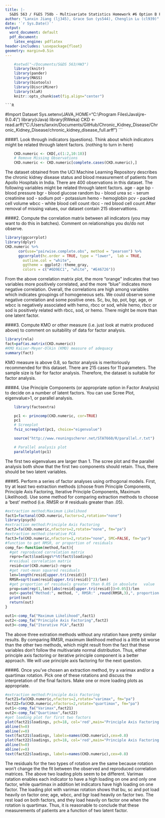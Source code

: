 ```yaml
---
title: |-
  S&DS 563 / F&ES 758b - Multivariate Statistics Homework #6 Option B Factor Analysis
author: "Lanxin Jiang (lj345), Grace Sun (ys544), Chenglin Lu (cl939)"
date: '`r Sys.Date()`'
output:
  word_document: default
  pdf_document:
    latex_engine: pdflatex
header-includes: \usepackage{float}
geometry: margin=0.5in
---
```

```R
    #setwd("~/Documents/S&DS 563/HW3")
    library(knitr)
    library(pander)
    library(MASS)
    library(biotools)
    library(DiscriMiner)
    library(klaR)
    knitr::opts_chunk$set(fig.align="center")
```
 
    ```R
#Import Dataset
    Sys.setenv(JAVA_HOME="C:\\Program Files\\Java\\jre-9.0.4\\")
    library(rJava)
    library(RWeka)
    CKD <- read.arff("C:/Users/lanxin/Documents/GitHub/Chronic_Kidney_Disease/Chronic_Kidney_Disease/chronic_kidney_disease_full.arff")
    ```
    

####1. Look through indicators (questions). Think about which indicators might be related through latent factors. (nothing to turn in here)
   
```r
    CKD.numeric <- CKD[,c(1:2,10:18)]
    # Remove Missing Observations
    CKD.numeric <- CKD.numeric[complete.cases(CKD.numeric),]
```
The dataset obtained from the UCI Machine Learning Repository describes the chronic kidney disease status and blood measurement of patients from Apollo Hospitals in India. There are 400 observations in this dataset. The following variables might be related through latent factors. 
			age		-	age	
			bp		-	blood pressure
			bgr		-	blood glucose random
			bu		-	blood urea
			sc		-	serum creatinine
			sod		-	sodium
			pot		-	potassium
			hemo	-	hemoglobin
			pcv		-	packed cell volume
			wbcc	-	white blood cell count
			rbcc	-	red blood cell count
After removal of missing values, our dataset contain 215 observattions. 

####2. Compute the correlation matrix between all indicators (you may want to do this in batches). Comment on relationships you do/do not observe.

```r
library(ggcorrplot)
library(dplyr)
CKD.numeric %>%
      cor(use="pairwise.complete.obs", method = "pearson") %>%
      ggcorrplot(hc.order = TRUE, type = "lower",  lab = TRUE,
        outline.col = "white",
        ggtheme = ggplot2::theme_gray,
        colors = c("#6D9EC1", "white", "#E46726"))

```
From the above correlation matrix plot, the more "orange" indicates that two variables more positively correlated, and the more "blue" indicates more negative correlation. Overall, the correlations are high  among variables which indicates groupings of homogeneous sets. We could observe some negative correlation and some positive ones. Sc, bu, bp, pot, bgr, age, or wbcc is negatively associated with hemo, rbcc or sod, while hemo, rbcc or sod is positively related with rbcc, sod, or hemo. There might be more than one latent factor.

####3. Compute KMO or other measure (i.e. just look at matrix produced above) to comment on suitability of data for factor analysis.

```r
library(rela)
fact=paf(as.matrix(CKD.numeric))
#KMO Kaiser-Meyer-Olkin (KMO) measure of adequacy
summary(fact)
```

KMO measure is above 0.8, so factor analysis is meritoriously recommended for this dataset. There are 215 cases for 11 parameters. The sample size is fair for factor analysis. Therefore, the dataset is suitable for factor analysis.

####4. Use Principle Components (or appropriate option in Factor Analysis) to decide on a number of latent factors. You can use Scree Plot, eigenvalue>1, or parallel analysis.
```r
    library(factoextra)

    pc1 <- princomp(CKD.numeric, cor=TRUE)
    pc1
    # Screeplot
    fviz_screeplot(pc1, choice="eigenvalue")

    source("http://www.reuningscherer.net/STAT660/R/parallel.r.txt")

    # Parallel analysis plot
    parallelplot(pc1)
```

The first two eigenvalues are larger than 1.  The scree plot and the parallel analysis both show that the first two components should retain. Thus, there should be two latent variables. 

####5. Perform a series of factor analyses using orthogonal models. First, try at least two extraction methods (choose from Principle Components, Principle Axis Factoring, Iterative Principle Components, Maximum Likelihood). Use some method for comparing extraction methods to choose a 'best' method (i.e. RMSR or # residuals greater than .05).
```r
#extraction method:Maximum Likelihood
fact1=factanal(CKD.numeric,factors=2,rotation="none")
library(psych)
#extraction method:Principle Axis Factoring
fact2=fa(CKD.numeric,nfactors=2,rotate="none", fm="pa")
#extraction method:iterative PCA
fact3=fa(CKD.numeric,nfactors=2,rotate="none", SMC=FALSE, fm="pa")
#function to get RMSR, or proportion of residuals
comp_fa<-function(method,fact){
  #get reproduced correlation matrix
  repro=fact$loadings%*%t(fact$loadings)
  #residual correlation matrix
  resid=cor(CKD.numeric)-repro
  #get root-mean squared residuals
  len=length(resid[upper.tri(resid)])
  RMSR=sqrt(sum(resid[upper.tri(resid)]^2)/len)
  #get proportion of residuals greater than 0.05 in absolute   value
  prop=sum(rep(1,len)[abs(resid[upper.tri(resid)])>0.05])/len 
  out<-paste("Method:", method, ", RMSR:" ,round(RMSR,3),", proportion of residuals greater than 0.05 in absolute value", round(prop,3))
  print(out)
  return(out)
}

out1<-comp_fa("Maximum Likelihood",fact1)
out2<-comp_fa("Principle Axis Factoring",fact2)
out3<-comp_fa("Iterative PCA",fact3)


```
The above three extration methods without any rotation have pretty similar results. By comparing RMSR, maximum likelihood method is a little bit worse than the other two methods, which might result from the fact that these variables don't follow the multivariate normal distribution. Thus, either principle axis factoring or iterative principle component is a better approach. We will use principle axis factoring for the next question.

####6. Once you've chosen an extraction method, try a varimax and/or a quartimax rotation. Pick one of these rotations and discuss the interpretation of the final factors. Make one or more loading plots as appropriate.

```r
#extraction method:Principle Axis Factoring
fact21=fa(CKD.numeric,nfactors=2,rotate="varimax", fm="pa")
fact22=fa(CKD.numeric,nfactors=2,rotate="quartimax", fm="pa")
out1<-comp_fa("Varimax",fact21)
out2<-comp_fa("Quartimax",fact22)
#get loading plot for first two factors
plot(fact21$loadings, pch=18, col='red',main="Principle Axis Factoring with Varimax Rotation")
abline(h=0)
abline(v=0)
text(fact21$loadings, labels=names(CKD.numeric),cex=0.8)
plot(fact22$loadings, pch=18, col='red',main="Principle Axis Factoring with Quartimax Rotation")
abline(h=0)
abline(v=0)
text(fact22$loadings, labels=names(CKD.numeric),cex=0.8)
```

The residuals for the two types of rotation are the same because rotation won't change the the fit between the observed and reproduced correlation matrices. 
The above two loading plots seem to be different. Varimax ratation enables each indicator to have a high loading on one and only one factor, while quartimax in addition let indicators have high loading on one factor. 
The loading plot with varimax rotation shows that bu, sc and pot load heavily on factor one; age, wbcc, and bgr load heavily on factor two. The rest load on both factors, and they load heavily on factor one when the rotation is quartimax.
Thus, it is reasonable to conclude that these measurements of patients are a function of two latent factor. 

